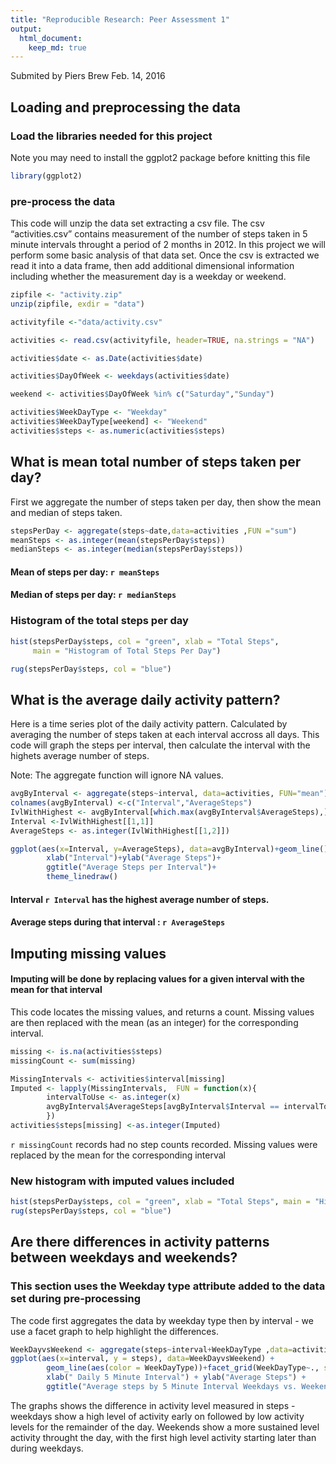 ```yaml
---
title: "Reproducible Research: Peer Assessment 1"
output: 
  html_document:
    keep_md: true
---
```

Submited by Piers Brew Feb. 14, 2016

## Loading and preprocessing the data
### Load the libraries needed for this project
Note you may need to install the ggplot2 package before knitting this file 


```r
library(ggplot2)
```

### pre-process the data
This code will unzip the data set extracting a csv file.
The csv "activities.csv" contains measurement of the number of steps taken in 5 minute intervals throught a period of 2 months in 2012. In this project we will perform some basic analysis of that data set.
Once the csv is extracted we read it into a data frame, then add additional dimensional information including whether the measurement day is a weekday or weekend.

```r
zipfile <- "activity.zip"
unzip(zipfile, exdir = "data")

activityfile <-"data/activity.csv"

activities <- read.csv(activityfile, header=TRUE, na.strings = "NA")

activities$date <- as.Date(activities$date)

activities$DayOfWeek <- weekdays(activities$date)

weekend <- activities$DayOfWeek %in% c("Saturday","Sunday")

activities$WeekDayType <- "Weekday"
activities$WeekDayType[weekend] <- "Weekend"
activities$steps <- as.numeric(activities$steps)

```


## What is mean total number of steps taken per day?
First we aggregate the number of steps taken per day, then show the mean and median of steps taken.

```r
stepsPerDay <- aggregate(steps~date,data=activities ,FUN ="sum")
meanSteps <- as.integer(mean(stepsPerDay$steps))
medianSteps <- as.integer(median(stepsPerDay$steps))

```
#### Mean of steps per day: `r meanSteps`
#### Median of steps per day: `r medianSteps`


### Histogram of the total steps per day
```r
hist(stepsPerDay$steps, col = "green", xlab = "Total Steps", 
     main = "Histogram of Total Steps Per Day")

rug(stepsPerDay$steps, col = "blue")
```


## What is the average daily activity pattern?
Here is a time series plot of the daily activity pattern. Calculated by averaging the number of steps taken at each interval accross all days. This code will graph the steps per interval, then calculate the interval with the highets average number of steps.

Note: The aggregate function will ignore NA values.  

```r
avgByInterval <- aggregate(steps~interval, data=activities, FUN="mean")
colnames(avgByInterval) <-c("Interval","AverageSteps")
IvlWithHighest <- avgByInterval[which.max(avgByInterval$AverageSteps),]
Interval <-IvlWithHighest[[1,1]]
AverageSteps <- as.integer(IvlWithHighest[[1,2]])

ggplot(aes(x=Interval, y=AverageSteps), data=avgByInterval)+geom_line()+
        xlab("Interval")+ylab("Average Steps")+
        ggtitle("Average Steps per Interval")+
        theme_linedraw()

```

#### Interval `r Interval ` has the highest average number of steps.
#### Average steps during that interval : `r AverageSteps`

## Imputing missing values
#### Imputing will be done by replacing values for a given interval with the mean for that interval
This code locates the missing values, and returns a count. Missing values are then replaced with the mean (as an integer) for the corresponding interval.

```r
missing <- is.na(activities$steps)
missingCount <- sum(missing)

MissingIntervals <- activities$interval[missing]
Imputed <- lapply(MissingIntervals,  FUN = function(x){ 
        intervalToUse <- as.integer(x)
        avgByInterval$AverageSteps[avgByInterval$Interval == intervalToUse]
        })
activities$steps[missing] <-as.integer(Imputed)
```

`r missingCount ` records had no step counts recorded. Missing values were replaced by the mean for the corresponding interval


### New histogram with imputed values included

```r
hist(stepsPerDay$steps, col = "green", xlab = "Total Steps", main = "Histogram of Total Steps Per Day Imputed Values")
rug(stepsPerDay$steps, col = "blue")
```

## Are there differences in activity patterns between weekdays and weekends?
### This section uses the Weekday type attribute added to the data set during pre-processing
The code first aggregates the data by weekday type then by interval - we use a facet graph to help highlight the differences.
```r
WeekDayvsWeekend <- aggregate(steps~interval+WeekDayType ,data=activities ,FUN ="mean")
ggplot(aes(x=interval, y = steps), data=WeekDayvsWeekend) + 
        geom_line(aes(color = WeekDayType))+facet_grid(WeekDayType~., scales = "free" ) +
        xlab(" Daily 5 Minute Interval") + ylab("Average Steps") + 
        ggtitle("Average steps by 5 Minute Interval Weekdays vs. Weekend")

```

The graphs shows the difference in activity level measured in steps - weekdays show a high level of activity early on followed by low activity levels for the remainder of the day. Weekends show a more sustained level activity throught the day, with the first high level activity starting later than during weekdays.

